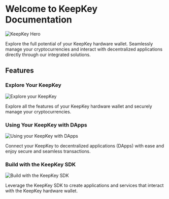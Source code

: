 
# Welcome to KeepKey Documentation

<div style={{ display: 'flex', justifyContent: 'center' }}>
  <img src="https://i.ibb.co/jR8WcJM/kk.gif" alt="KeepKey Hero" />
</div>

Explore the full potential of your KeepKey hardware wallet. Seamlessly manage your cryptocurrencies and interact with decentralized applications directly through our integrated solutions.

## Features

### Explore Your KeepKey

<div style={{ display: 'flex', justifyContent: 'center' }}>
  <Image
    src=""
    alt="Explore your KeepKey"
    width={600}
    height={400}
    layout="intrinsic"
  />
</div>

Explore all the features of your KeepKey hardware wallet and securely manage your cryptocurrencies.

### Using Your KeepKey with DApps

<div style={{ display: 'flex', justifyContent: 'center' }}>
  <Image
    src=""
    alt="Using your KeepKey with DApps"
    width={600}
    height={400}
    layout="intrinsic"
  />
</div>

Connect your KeepKey to decentralized applications (DApps) with ease and enjoy secure and seamless transactions.

### Build with the KeepKey SDK

<div style={{ display: 'flex', justifyContent: 'center' }}>
  <Image
    src=""
    alt="Build with the KeepKey SDK"
    width={600}
    height={400}
    layout="intrinsic"
  />
</div>

Leverage the KeepKey SDK to create applications and services that interact with the KeepKey hardware wallet.
